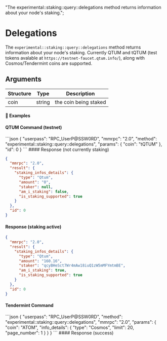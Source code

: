   "The experimental::staking::query::delegations method returns information about your node's staking.";

# Delegations

The `experimental::staking::query::delegations` method returns information about your node's staking. Currently QTUM and tQTUM (test tokens avalable at `https://testnet-faucet.qtum.info/`), along with Cosmos/Tendermint coins are supported.

## Arguments

| Structure | Type   | Description           |
| --------- | ------ | --------------------- |
| coin      | string | the coin being staked |

#### 📌 Examples

#### QTUM Command (testnet)

<CodeGroup title="" tag="POST" label="experimental::staking::query::delegations" mm2MethodDecorate="true">
  ```json
  {
    "userpass": "RPC_UserP@SSW0RD",
    "mmrpc": "2.0",
    "method": "experimental::staking::query::delegations",
    "params": {
      "coin": "tQTUM"
    },
    "id": 0
  }
  ```
</CodeGroup>

<CollapsibleSection expandedText="Hide Response" collapsedText="Show Response">
  #### Response (not currently staking)

  ```json
  {
    "mmrpc": "2.0",
    "result": {
      "staking_infos_details": {
        "type": "Qtum",
        "amount": "0",
        "staker": null,
        "am_i_staking": false,
        "is_staking_supported": true
      }
    },
    "id": 0
  }
  ```

  #### Response (staking active)

  ```json
  {
    "mmrpc": "2.0",
    "result": {
      "staking_infos_details": {
        "type": "Qtum",
        "amount": "160.16",
        "staker": "qcyBHeSct7Wr4mAw18iuQ1zW5mMFYmtmBE",
        "am_i_staking": true,
        "is_staking_supported": true
      }
    },
    "id": 0
  }
  ```
</CollapsibleSection>

#### Tendermint Command

<CodeGroup title="" tag="POST" label="experimental::staking::delegations" mm2MethodDecorate="true">
  ```json
  {
    "userpass": "RPC_UserP@SSW0RD",
    "method": "experimental::staking::query::delegations",
    "mmrpc": "2.0",
    "params": {
      "coin": "ATOM",
      "info_details": {
        "type": "Cosmos",
        "limit": 20,
        "page_number": 1
      }
    }
  }
  ```
</CodeGroup>

<CollapsibleSection expandedText="Hide Response" collapsedText="Show Response">
  #### Response (success)

  ```json
  ```
</CollapsibleSection>
